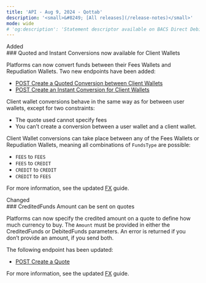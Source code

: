 ```yaml
---
title: 'API - Aug 9, 2024 - Qottab'  
description: '<small>&#8249; [All releases](/release-notes)</small>'  
mode: wide  
# 'og:description': 'Statement descriptor available on BACS Direct Debit'
---
```


<div class="pill pill-green rn-pill">Added</div> 
### Quoted and Instant Conversions now available for Client Wallets

Platforms can now convert funds between their Fees Wallets and Repudiation Wallets. Two new endpoints have been added: 
- [POST Create a Quoted Conversion between Client Wallets](/api-reference/conversions/create-quoted-conversion-client-wallets)
- [POST Create an Instant Conversion for Client Wallets](/api-reference/conversions/create-instant-conversion-client-wallets)

Client wallet conversions behave in the same way as for between user wallets, except for two constraints: 
- The quote used cannot specify fees 
- You can’t create a conversion between a user wallet and a client wallet.

Client Wallet conversions can take place between any of the Fees Wallets or Repudiation Wallets, meaning all combinations of `FundsType` are possible: 
- `FEES` to `FEES`
- `FEES` to `CREDIT`
- `CREDIT` to `CREDIT`
- `CREDIT` to `FEES`

For more information, see the updated [FX](/guides/fx) guide.

<div class="pill pill-blue">Changed</div>
### CreditedFunds Amount can be sent on quotes

Platforms can now specify the credited amount on a quote to define how much currency to buy.
The `Amount` must be provided in  either the CreditedFunds or DebitedFunds parameters. An error is returned if you don’t provide an amount, if you send both.

The following endpoint has been updated: 
- [POST Create a Quote](/api-reference/quotes/create-quote)

For more information, see the updated [FX](/guides/fx) guide.

